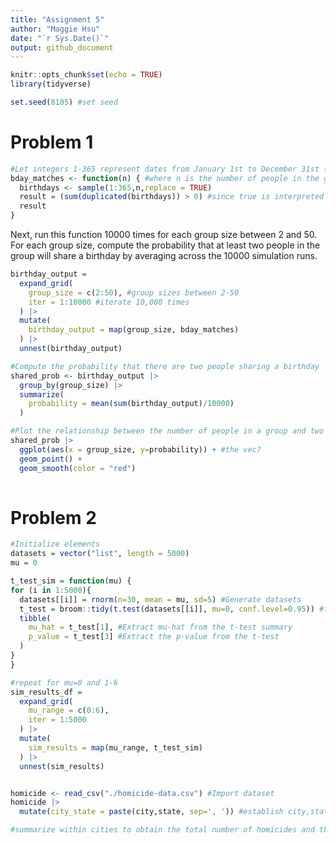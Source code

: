 ```yaml
---
title: "Assignment 5"
author: "Maggie Hsu"
date: "`r Sys.Date()`"
output: github_document
---
```


```r
knitr::opts_chunk$set(echo = TRUE)
library(tidyverse)

set.seed(8105) #set seed
```
# Problem 1
```r
#Let integers 1-365 represent dates from January 1st to December 31st (no leap days)
bday_matches <- function(n) { #where n is the number of people in the group
  birthdays <- sample(1:365,n,replace = TRUE)
  result = (sum(duplicated(birthdays)) > 0) #since true is interpreted as 1, if there is a duplicate (or true) present in the birthdays vector, the sum will be greater than 0
  result
} 
```


Next, run this function 10000 times for each group size between 2 and 50. For each group size, compute the probability that at least two people in the group will share a birthday by averaging across the 10000 simulation runs. 

```r
birthday_output = 
  expand_grid(
    group_size = c(2:50), #group sizes between 2-50
    iter = 1:10000 #iterate 10,000 times
  ) |> 
  mutate(
    birthday_output = map(group_size, bday_matches)
  ) |> 
  unnest(birthday_output)
```

```r
#Compute the probability that there are two people sharing a birthday
shared_prob <- birthday_output |> 
  group_by(group_size) |> 
  summarize(
    probability = mean(sum(birthday_output)/10000)
  ) 

#Plot the relationship between the number of people in a group and two people within the group sharing a birthday
shared_prob |> 
  ggplot(aes(x = group_size, y=probability)) + #the vec? 
  geom_point() +
  geom_smooth(color = "red")
                          
```
# Problem 2



```r
#Initialize elements
datasets = vector("list", length = 5000)
mu = 0

t_test_sim = function(mu) {
for (i in 1:5000){
  datasets[[i]] = rnorm(n=30, mean = mu, sd=5) #Generate datasets
  t_test = broom::tidy(t.test(datasets[[i]], mu=0, conf.level=0.95)) #t-test dataset against mu=0 at a 0.95 confidence level
  tibble(
    mu_hat = t_test[1], #Extract mu-hat from the t-test summary
    p_value = t_test[3] #Extract the p-value from the t-test
  )
}
}

#repeat for mu=0 and 1-6
sim_results_df = 
  expand_grid(
    mu_range = c(0:6),
    iter = 1:5000
  ) |> 
  mutate(
    sim_results = map(mu_range, t_test_sim)
  ) |> 
  unnest(sim_results)

```
```r

```

```r
homicide <- read_csv("./homicide-data.csv") #Import dataset
homicide |>
  mutate(city_state = paste(city,state, sep=', ')) #establish city,state variable

#summarize within cities to obtain the total number of homicides and the number of unsolved homicides (those for which the disposition is “Closed without arrest” or “Open/No arrest”).
```